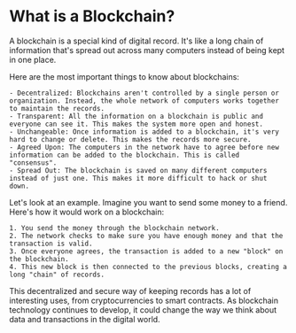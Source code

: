 # What is a Blockchain?

A blockchain is a special kind of digital record. It's like a long chain of information that's spread out across many computers instead of being kept in one place.

Here are the most important things to know about blockchains:

    - Decentralized: Blockchains aren't controlled by a single person or organization. Instead, the whole network of computers works together to maintain the records.
    - Transparent: All the information on a blockchain is public and everyone can see it. This makes the system more open and honest.
    - Unchangeable: Once information is added to a blockchain, it's very hard to change or delete. This makes the records more secure.
    - Agreed Upon: The computers in the network have to agree before new information can be added to the blockchain. This is called "consensus".
    - Spread Out: The blockchain is saved on many different computers instead of just one. This makes it more difficult to hack or shut down.

Let's look at an example. Imagine you want to send some money to a friend. Here's how it would work on a blockchain:

    1. You send the money through the blockchain network.
    2. The network checks to make sure you have enough money and that the transaction is valid.
    3. Once everyone agrees, the transaction is added to a new "block" on the blockchain.
    4. This new block is then connected to the previous blocks, creating a long "chain" of records.

This decentralized and secure way of keeping records has a lot of interesting uses, from cryptocurrencies to smart contracts. As blockchain technology continues to develop, it could change the way we think about data and transactions in the digital world.